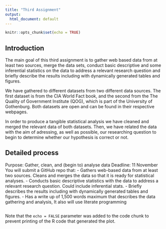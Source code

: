 ```yaml
---
title: "Third Assignment"
output:
  html_document: default
---
```


```r
knitr::opts_chunk$set(echo = TRUE)

```


## Introduction
The main goal of this third assignment is to gather web based data from at least two sources, merge the data sets, conduct basic descriptive and some inferential statistics on the data to address a relevant research question and briefly describe the results including with dynamically generated tables and figures. 

We have gathered to different datasets from two different data sources. The first dataset is from the CIA World Fact book, and the second from the The Quality of Government Institute (QOG), which is part of the University of Gothenburg. Both datasets are open and can be found in their respective webpages.

In order to produce a tangible statistical analysis we have cleaned and merged the relevant data of both datasets. Then, we have related the data with the aim of adressing, as well as possible, our researching question to begin to determine whether our hypothesis is correct or not.

## Detailed process


Purpose: Gather, clean, and (begin to) analyse data
Deadline: 11 November
You will submit a GitHub repo that:
- Gathers web-based data from at least two sources. Cleans and merges the data so that it is ready for statistical analyses.
- Conducts basic descriptive statistics with the data to address a relevant research question. Could include inferential stats.
- Briefly describes the results including with dynamically generated tables and figures.
- Has a write up of 1,500 words maximum that describes the data gathering and analysis, It also will use literate programming




```r

```


Note that the `echo = FALSE` parameter was added to the code chunk to prevent printing of the R code that generated the plot.
